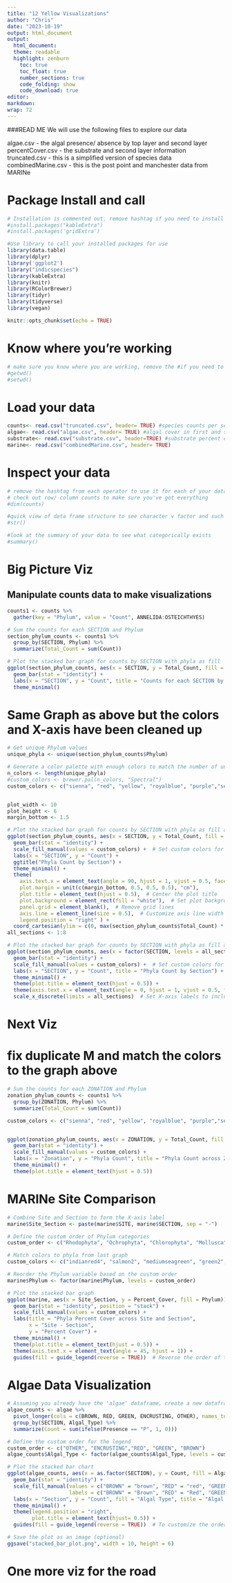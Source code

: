 ```yaml
---
title: "12 Yellow Visualizations"
author: "Chris"
date: "2023-10-19"
output: html_document
output: 
  html_document: 
  theme: readable 
  highlight: zenburn 
    toc: true 
    toc_float: true 
    number_sections: true 
    code_folding: show 
    code_download: true 
editor: 
markdown: 
wrap: 72 
---
```


###READ ME We will use the following files to explore our data

algae.csv - the algal presence/ absence by top layer and second layer
percentCover.csv - the substrate and second layer information
truncated.csv - this is a simplified version of species data
combinedMarine.csv - this is the post point and manchester data from
MARINe

# Package Install and call

```r

# Installation is commented out, remove hashtag if you need to install
#install.packages("kableExtra")
#install.packages('gridExtra')

```

```r

#Use library to call your installed packages for use
library(data.table)
library(dplyr)
library('ggplot2')
library("indicspecies")
library(kableExtra)
library(knitr)
library(RColorBrewer)
library(tidyr)
library(tidyverse)
library(vegan)

```

```r
knitr::opts_chunk$set(echo = TRUE)
```

# Know where you're working

```r

# make sure you know where you are working, remove the #if you need to make this work
#getwd()
#setwd()

```

# Load your data

```r

counts<- read.csv("truncated.csv", header= TRUE) #species counts per section
algae<- read.csv("algae.csv", header= TRUE) #algal cover in first and second layer of each quadrat
substrate<- read.csv("substrate.csv", header=TRUE) #substrate percent cover in first and second layer of each quadrat
marine<- read.csv("combinedMarine.csv", header= TRUE)

```

# Inspect your data

```r

# remove the hashtag from each operator to use it for each of your data sets
# check out row/ column counts to make sure you've got everything
#dim(counts)

#quick view of data frame structure to see character v factor and such
#str()

#look at the summary of your data to see what categorically exists
#summary()

```

# Big Picture Viz

## Manipulate counts data to make visualizations

```r

counts1 <- counts %>%
  gather(key = "Phylum", value = "Count", ANNELIDA:OSTEICHTHYES)

# Sum the counts for each SECTION and Phylum
section_phylum_counts <- counts1 %>%
  group_by(SECTION, Phylum) %>%
  summarize(Total_Count = sum(Count))

# Plot the stacked bar graph for counts by SECTION with phyla as fill
ggplot(section_phylum_counts, aes(x = SECTION, y = Total_Count, fill = Phylum)) +
  geom_bar(stat = "identity") +
  labs(x = "SECTION", y = "Count", title = "Counts for each SECTION by Phylum") +
  theme_minimal()

```

# Same Graph as above but the colors and X-axis have been cleaned up

```r

# Get unique Phylum values
unique_phyla <- unique(section_phylum_counts$Phylum)

# Generate a color palette with enough colors to match the number of unique Phylum values
n_colors <- length(unique_phyla)
#custom_colors <- brewer.pal(n_colors, "Spectral")
custom_colors <- c("sienna", "red", "yellow", "royalblue", "purple","seagreen", "black", "orange", "lightgrey")


plot_width <- 10
plot_height <- 6
margin_bottom <- 1.5

# Plot the stacked bar graph for counts by SECTION with phyla as fill and custom colors
ggplot(section_phylum_counts, aes(x = SECTION, y = Total_Count, fill = Phylum)) +
  geom_bar(stat = "identity") +
  scale_fill_manual(values = custom_colors) +  # Set custom colors for the phyla
  labs(x = "SECTION", y = "Count") +
  ggtitle("Phyla Count by Section") +
  theme_minimal() +
  theme(
    axis.text.x = element_text(angle = 90, hjust = 1, vjust = 0.5, face = "bold"),
    plot.margin = unit(c(margin_bottom, 0.5, 0.5, 0.5), "cm"),
    plot.title = element_text(hjust = 0.5),  # Center the plot title
    plot.background = element_rect(fill = "white"),  # Set plot background color
    panel.grid = element_blank(),  # Remove grid lines
    axis.line = element_line(size = 0.5),  # Customize axis line width
    legend.position = "right" ) +
  coord_cartesian(ylim = c(0, max(section_phylum_counts$Total_Count) * 1.1))  # Adjust Y-axis limits# Plot the stacked bar graph for counts by SECTION with phyla as fill and custom colors
all_sections <- 1:8

# Plot the stacked bar graph for counts by SECTION with phyla as fill and custom colors
ggplot(section_phylum_counts, aes(x = factor(SECTION, levels = all_sections), y = Total_Count, fill = Phylum)) +
  geom_bar(stat = "identity") +
  scale_fill_manual(values = custom_colors) +  # Set custom colors for the phyla
  labs(x = "SECTION", y = "Count", title = "Phyla Count by Section") +
  theme_minimal() +
  theme(plot.title = element_text(hjust = 0.5)) +
  theme(axis.text.x = element_text(angle = 0, hjust = 1, vjust = 0.5, face = "bold")) +
  scale_x_discrete(limits = all_sections)  # Set X-axis labels to include all sections from 1 to 8

```

# Next Viz

# fix duplicate M and match the colors to the graph above

```r

# Sum the counts for each ZONATION and Phylum
zonation_phylum_counts <- counts1 %>%
  group_by(ZONATION, Phylum) %>%
  summarize(Total_Count = sum(Count))

custom_colors <- c("sienna", "red", "yellow", "royalblue", "purple","seagreen", "black", "orange", "lightgrey")


ggplot(zonation_phylum_counts, aes(x = ZONATION, y = Total_Count, fill = Phylum)) +
  geom_bar(stat = "identity") +
  scale_fill_manual(values = custom_colors) +
  labs(x = "Zonation", y = "Phyla Count", title = "Phyla Count across Zonation") +
  theme_minimal() +
  theme(plot.title = element_text(hjust = 0.5))

```

# MARINe Site Comparison

```r

# Combine Site and Section to form the X-axis label
marine$Site_Section <- paste(marine$SITE, marine$SECTION, sep = "-")

# Define the custom order of Phylum categories
custom_order <- c("Rhodophyta", "Ochrophyta", "Chlorophyta", "Mollusca", "Cnidaria",  "Arthropoda")

# Match colors to phyla from last graph
custom_colors <- c("indianred4", "salmon2", "mediumseagreen", "green2", "royalblue","red")

# Reorder the Phylum variable based on the custom order
marine$Phylum <- factor(marine$Phylum, levels = custom_order)

# Plot the stacked bar graph
ggplot(marine, aes(x = Site_Section, y = Percent_Cover, fill = Phylum)) +
  geom_bar(stat = "identity", position = "stack") +
  scale_fill_manual(values = custom_colors) +
  labs(title = "Phyla Percent Cover across Site and Section",
       x = "Site - Section",
       y = "Percent Cover") +
  theme_minimal() +
  theme(plot.title = element_text(hjust = 0.5)) +
  theme(axis.text.x = element_text(angle = 45, hjust = 1)) +
  guides(fill = guide_legend(reverse = TRUE))  # Reverse the order of the legend

```

# Algae Data Visualization

```r


# Assuming you already have the 'algae' dataframe, create a new dataframe with the desired format
algae_counts <- algae %>%
  pivot_longer(cols = c(BROWN, RED, GREEN, ENCRUSTING, OTHER), names_to = "Algal_Type", values_to = "Presence") %>%
  group_by(SECTION, Algal_Type) %>%
  summarize(Count = sum(ifelse(Presence == "P", 1, 0)))

# Define the custom order for the legend
custom_order <- c("OTHER", "ENCRUSTING","RED", "GREEN", "BROWN")
algae_counts$Algal_Type <- factor(algae_counts$Algal_Type, levels = custom_order)

# Plot the stacked bar chart
ggplot(algae_counts, aes(x = as.factor(SECTION), y = Count, fill = Algal_Type)) +
  geom_bar(stat = "identity") +
  scale_fill_manual(values = c("BROWN" = "brown", "RED" = "red", "GREEN" = "seagreen4", "ENCRUSTING" = "purple", "OTHER" = "gray"),
                    labels = c("BROWN" = "Brown", "RED" = "Red", "GREEN" = "Green", "ENCRUSTING" = "Encrusting", "OTHER" = "Other")) +
  labs(x = "Section", y = "Count", fill = "Algal Type", title = "Algal Cover by Section") +
  theme_minimal() +
  theme(legend.position = "right",
        plot.title = element_text(hjust= 0.5)) +
  guides(fill = guide_legend(reverse = TRUE))  # To customize the order of names in the legend

# Save the plot as an image (optional)
ggsave("stacked_bar_plot.png", width = 10, height = 6)


```

# One more viz for the road

```r

```
